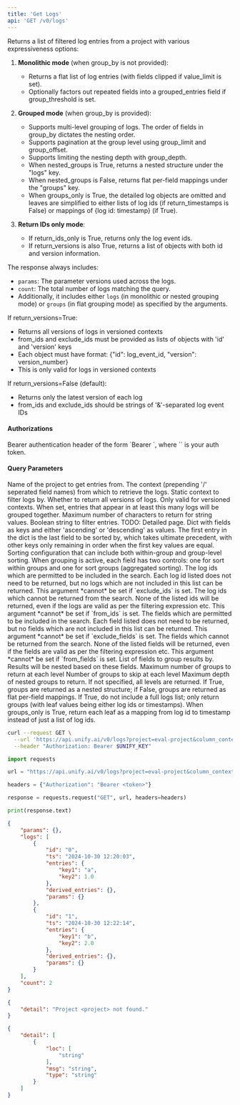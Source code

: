 ```yaml
---
title: 'Get Logs'
api: 'GET /v0/logs'
---
```

Returns a list of filtered log entries from a project with various expressiveness options:

  1. **Monolithic mode** (when group_by is not provided):
     - Returns a flat list of log entries (with fields clipped if value_limit is set).
     - Optionally factors out repeated fields into a grouped_entries field if group_threshold is set.

  2. **Grouped mode** (when group_by is provided):
     - Supports multi-level grouping of logs. The order of fields in group_by dictates the nesting order.
     - Supports pagination at the group level using group_limit and group_offset.
     - Supports limiting the nesting depth with group_depth.
     - When nested_groups is True, returns a nested structure under the "logs" key.
     - When nested_groups is False, returns flat per-field mappings under the "groups" key.
     - When groups_only is True, the detailed log objects are omitted and leaves are simplified
       to either lists of log ids (if return_timestamps is False) or mappings of {log id: timestamp} (if True).

  3. **Return IDs only mode**:
     - If return_ids_only is True, returns only the log event ids.
     - If return_versions is also True, returns a list of objects with both id and version information.

The response always includes:
  - `params`: The parameter versions used across the logs.
  - `count`: The total number of logs matching the query.
  - Additionally, it includes either `logs` (in monolithic or nested grouping mode) or `groups` (in flat grouping mode)
    as specified by the arguments.

If return_versions=True:
- Returns all versions of logs in versioned contexts
- from_ids and exclude_ids must be provided as lists of objects with 'id' and 'version' keys
- Each object must have format: {"id": log_event_id, "version": version_number}
- This is only valid for logs in versioned contexts

If return_versions=False (default):
- Returns only the latest version of each log
- from_ids and exclude_ids should be strings of '&'-separated log event IDs

#### Authorizations

<ParamField header="Authorization" type="string" required="true">
  Bearer authentication header of the form `Bearer <token>`, where `<token>` is your auth token.
</ParamField>

#### Query Parameters

<ParamField query="project" type="string" required="true">
Name of the project to get entries from.
</ParamField>

<ParamField query="column_context" type="string | null" >
The context (prepending '/' seperated field names) from which to retrieve the logs.
</ParamField>

<ParamField query="context" type="string | null" >
Static context to filter logs by.
</ParamField>

<ParamField query="return_versions" type="boolean" >
Whether to return all versions of logs. Only valid for versioned contexts.
</ParamField>

<ParamField query="group_threshold" type="integer | null" >
When set, entries that appear in at least this many logs will be grouped together.
</ParamField>

<ParamField query="value_limit" type="integer | null" >
Maximum number of characters to return for string values.
</ParamField>

<ParamField query="filter_expr" type="string | null" >
Boolean string to filter entries. TODO: Detailed page.
</ParamField>

<ParamField query="sorting" type="string | null" >
Dict with fields as keys and either 'ascending' or 'descending' as values. The first entry in the dict is the last field to be sorted by, which takes ultimate precedent, with other keys only remaining in order when the first key values are equal.
</ParamField>

<ParamField query="group_sorting" type="string | null" >
Sorting configuration that can include both within-group and group-level sorting. When grouping is active, each field has two controls: one for sort within groups and one for sort groups (aggregated sorting).
</ParamField>

<ParamField query="from_ids" type="any | null" >
The log ids which are permitted to be included in the search. Each log id listed does not need to be returned, but no logs which are not included in this list can be returned. This argument *cannot* be set if `exclude_ids` is set.
</ParamField>

<ParamField query="exclude_ids" type="any | null" >
The log ids which cannot be returned from the search. None of the listed ids will be returned, even if the logs are valid as per the filtering expression etc. This argument *cannot* be set if `from_ids` is set.
</ParamField>

<ParamField query="from_fields" type="string | null" >
The fields which are permitted to be included in the search. Each field listed does not need to be returned, but no fields which are not included in this list can be returned. This argument *cannot* be set if `exclude_fields` is set.
</ParamField>

<ParamField query="exclude_fields" type="string | null" >
The fields which cannot be returned from the search. None of the listed fields will be returned, even if the fields are valid as per the filtering expression etc. This argument *cannot* be set if `from_fields` is set.
</ParamField>

<ParamField query="limit" type="integer | null" >

</ParamField>

<ParamField query="offset" type="integer" >

</ParamField>

<ParamField query="group_by" type="array | null" >
List of fields to group results by. Results will be nested based on these fields.
</ParamField>

<ParamField query="group_limit" type="integer | null" >
Maximum number of groups to return at each level
</ParamField>

<ParamField query="group_offset" type="integer" >
Number of groups to skip at each level
</ParamField>

<ParamField query="group_depth" type="integer | null" >
Maximum depth of nested groups to return. If not specified, all levels are returned.
</ParamField>

<ParamField query="nested_groups" type="boolean"  default={True}>
If True, groups are returned as a nested structure; if False, groups are returned as flat per-field mappings.
</ParamField>

<ParamField query="groups_only" type="boolean" >
If True, do not include a full logs list; only return groups (with leaf values being either log ids or timestamps).
</ParamField>

<ParamField query="return_timestamps" type="boolean" >
When groups_only is True, return each leaf as a mapping from log id to timestamp instead of just a list of log ids.
</ParamField>

<ParamField query="return_ids_only" type="boolean" >

</ParamField>

<RequestExample>

```bash cURL
curl --request GET \
  --url 'https://api.unify.ai/v0/logs?project=eval-project&column_context=subjects/science/physics&context=training&return_versions=None&group_threshold=None&value_limit=None&filter_expr=len(output)%20>%20200%20and%20temperature%20==%200.5&sorting={'score':%20'ascending',%20'timestamp':%20'descending'}&group_sorting={'score':%20{'field':%20'score',%20'direction':%20'descending',%20'sort_type':%20'sort_groups',%20'metric':%20'mean'},%20'timestamp':%20{'field':%20'timestamp',%20'direction':%20'ascending',%20'sort_type':%20'within_groups'}}&from_ids=0&1&2&exclude_ids=0&1&2&from_fields=score&response&exclude_fields=score&response&limit=None&offset=None&group_by=['model',%20'temperature']&group_limit=None&group_offset=None&group_depth=None&nested_groups=None&groups_only=None&return_timestamps=None&return_ids_only=None' \
  --header "Authorization: Bearer $UNIFY_KEY"
```

```python Python
import requests

url = "https://api.unify.ai/v0/logs?project=eval-project&column_context=subjects/science/physics&context=training&return_versions=None&group_threshold=None&value_limit=None&filter_expr=len(output)%20>%20200%20and%20temperature%20==%200.5&sorting={'score':%20'ascending',%20'timestamp':%20'descending'}&group_sorting={'score':%20{'field':%20'score',%20'direction':%20'descending',%20'sort_type':%20'sort_groups',%20'metric':%20'mean'},%20'timestamp':%20{'field':%20'timestamp',%20'direction':%20'ascending',%20'sort_type':%20'within_groups'}}&from_ids=0&1&2&exclude_ids=0&1&2&from_fields=score&response&exclude_fields=score&response&limit=None&offset=None&group_by=['model',%20'temperature']&group_limit=None&group_offset=None&group_depth=None&nested_groups=None&groups_only=None&return_timestamps=None&return_ids_only=None"

headers = {"Authorization": "Bearer <token>"}

response = requests.request("GET", url, headers=headers)

print(response.text)
```

</RequestExample>
<ResponseExample>

```json 200
{
    "params": {},
    "logs": [
        {
            "id": "0",
            "ts": "2024-10-30 12:20:03",
            "entries": {
                "key1": "a",
                "key2": 1.0
            },
            "derived_entries": {},
            "params": {}
        },
        {
            "id": "1",
            "ts": "2024-10-30 12:22:14",
            "entries": {
                "key1": "b",
                "key2": 2.0
            },
            "derived_entries": {},
            "params": {}
        }
    ],
    "count": 2
}
```

```json 404
{
    "detail": "Project <project> not found."
}
```

```json 422
{
    "detail": [
        {
            "loc": [
                "string"
            ],
            "msg": "string",
            "type": "string"
        }
    ]
}
```

</ResponseExample>
